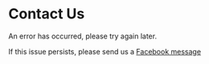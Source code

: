 # Contact Us

An error has occurred, please try again later.

If this issue persists, please send us a [Facebook message](https://www.facebook.com/technobrats)

